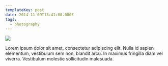 ```yaml
---
templateKey: post
date: 2014-11-09T13:41:00.000Z
tags:
  - photography
---
```

![](../../static/assets/20141109-IMG_0771.jpg)

Lorem ipsum dolor sit amet, consectetur adipiscing elit. Nulla id sapien elementum, vestibulum sem non, blandit arcu. In maximus fringilla diam vel viverra. Vestibulum molestie sollicitudin malesuada.
